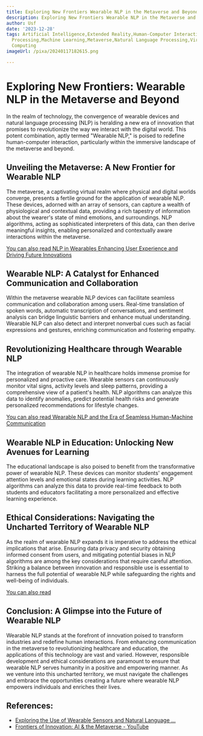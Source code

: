 ```yaml
---
title: Exploring New Frontiers Wearable NLP in the Metaverse and Beyond
description: Exploring New Frontiers Wearable NLP in the Metaverse and Beyond
author: Usf
date: '2023-12-28'
tags: Artificial Intelligence,Extended Reality,Human-Computer Interaction,Language
  Processing,Machine Learning,Metaverse,Natural Language Processing,Virtual Reality,Wearable
  Computing
imageUrl: /pixa/20240117182615.png

---
```

# Exploring New Frontiers: Wearable NLP in the Metaverse and Beyond

In the realm of technology, the convergence of wearable devices and natural  language processing  (NLP) is heralding  a new era of innovation that promises to revolutionize the way we interact with the digital world. This potent combination, aptly termed "Wearable NLP," is poised to redefine human-computer  interaction, particularly within the immersive landscape of the metaverse and beyond.

## Unveiling the Metaverse: A New Frontier for Wearable NLP

The metaverse, a captivating virtual realm where  physical and  digital worlds converge,  presents a fertile ground for the application of wearable NLP. These  devices, adorned with an  array of sensors, can  capture a wealth of physiological and contextual data, providing a rich tapestry of information about the wearer's state of mind emotions, and surroundings. NLP algorithms, acting as sophisticated interpreters of  this data, can then derive meaningful insights, enabling personalized and  contextually aware interactions  within the metaverse.

[You can also  read NLP in Wearables Enhancing User Experience and Driving Future Innovations](NLP%20in%20Wearables%20Enhancing%20User%20Experience%20and%20Driving%20Future%20Innovations)


## Wearable NLP: A Catalyst for Enhanced  Communication and Collaboration

Within the metaverse wearable  NLP devices can facilitate seamless communication and collaboration among users. Real-time translation of spoken words, automatic transcription of conversations, and sentiment analysis can bridge linguistic barriers and enhance mutual understanding. Wearable  NLP can also detect and interpret nonverbal cues such  as  facial expressions and  gestures, enriching communication and fostering empathy.

## Revolutionizing Healthcare through Wearable NLP

The integration of wearable  NLP in healthcare holds immense promise for personalized and proactive  care. Wearable sensors can  continuously monitor vital signs, activity levels and sleep patterns,  providing a comprehensive view of a patient's health. NLP algorithms can analyze this data to  identify anomalies,  predict potential health risks and generate personalized recommendations for lifestyle changes.

[You can also read Wearable NLP and the Era of Seamless Human-Machine  Communication](Wearable%20NLP%20and%20the%20Era%20of%20Seamless%20Human-Machine%20Communication)


## Wearable NLP in Education: Unlocking New  Avenues for Learning

The  educational  landscape is also poised to benefit from the transformative power of wearable NLP. These devices can monitor students' engagement attention levels and  emotional states during learning activities. NLP  algorithms can analyze this data to  provide  real-time feedback to both students and educators facilitating a more personalized and effective learning experience.

## Ethical Considerations: Navigating the Uncharted Territory of  Wearable  NLP

As the realm of wearable NLP expands it is imperative to address  the ethical implications that arise.  Ensuring data privacy and security obtaining informed consent from users, and mitigating  potential biases in NLP algorithms are among the key considerations that  require careful attention. Striking a balance between innovation and responsible use is essential to  harness the full potential of wearable  NLP  while safeguarding the rights and well-being of individuals.

[You can also read ]()


##  Conclusion: A Glimpse into the Future of  Wearable NLP

Wearable NLP stands  at the forefront of innovation poised to transform industries and redefine human interactions. From enhancing communication in the metaverse to revolutionizing  healthcare and education, the applications of this technology are vast and varied. However, responsible development and ethical considerations are  paramount to ensure that wearable NLP serves  humanity in a positive and empowering manner. As we  venture into this uncharted  territory, we must navigate the challenges and embrace the opportunities creating a future where wearable NLP  empowers  individuals and enriches their lives.

## References:
- [Exploring the Use of Wearable Sensors and Natural Language ...](https://www.ncbi.nlm.nih.gov/pmc/articles/PMC9166632/)
- [Frontiers of Innovation: AI & the Metaverse - YouTube](https://www.youtube.com/watch?v=YT-dnlryLqo)
